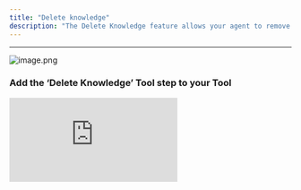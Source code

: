 ```yaml
---
title: "Delete knowledge"
description: "The Delete Knowledge feature allows your agent to remove information from your knowledge table—making it easy to manage and keep your data relevant and up to date. "
---
```


---

![image.png](/images/image.png)

### **Add the ‘Delete Knowledge’ Tool step to your Tool**

<div style={{ width:"100%",position:"relative",paddingTop:"56.25%" }}>
<iframe src="https://app.supademo.com/embed/cmcmwyc031o5o16b639dbfc63" frameBorder="0" title="Add the Convert a Spreadsheet to JSON Tool step to your Tool" allow="clipboard-write" webkitallowfullscreen="true" mozallowfullscreen="true" allowfullscreen style={{ position:"absolute",top:0,left:0,width:"100%",height:"100%",border:"3px solid #5E43CE",borderRadius:"10px" }} />

</div>

You can add the ‘Delete Knowledge’ Tool step to your Tool by:

1. Creating a new Tool, then searching for the ‘Delete Knowledge’ Tool step
2. Click ‘Expand’ to see the full Tool step

## Common errors

<Accordion title="Formatting issues">
  This indicates that there is a formatting issue in the "Filters" input field. Make sure your object is formatted correctly. `Expected property name or '}' in JSON at...`
</Accordion>

<Accordion title="Incorrect data type">
  This means the Filter being used is not a JSON. `Invalid JSON`
</Accordion>

## Getting Started

1. Select the knowledge set you would like to use.
2. Filter condition: “and” vs “or” when matching data to delete:
   - Use **_and_** when all specified conditions must match for a row to be deleted.
   - Use **_or_** when any of the conditions can match.

   <Note>
     Filter condition only applies if you include more than one object in the filter
   </Note>
3. Filters: Accepts an array of objects, where each object corresponds to a row. Add more objects to delete multiple rows at once.

## Formatting Examples

### Example 1: Delete single condition

```json
// All poodles will be deleted
[
  {
    "breed": "poodle"
  }
]
```

### Example 2: Delete single condition

```json
// All small poodles will be deleted
[
  {
    "breed": "poodle",
	"size": "small"
  }
]
```

### Example 3: Delete multiple conditions (_or_)

```json
// All small poodles will be deleted AND any dog aged 4 will be deleted
[
  {
    "breed": "poodle",
    "size": "small"
  }, 
  {
    "age": 4
  }
]
```

### Example 3: Delete multiple conditions (_and_)

```json
// Only small poodles that are aged 4 will be deleted
[
  {
    "breed": "poodle",
    "size": "small"
  }, 
  {
    "age": 4
  }
]
```

<Note>
  Ensure to separate each object with a comma if inserting multiple rows.
</Note>

### **Frequently asked questions**

**What’s the difference between using “AND” and “OR”?**

- Use **AND** when _all_ filter conditions must be true for a row to be deleted.
- Use **OR** when _any_ one of the conditions can match.

  This only applies when you include more than one object in the filter array.

**Can I delete multiple rows at once?**

Yes. Any row that matches the filter condition you have specified will be deleted.

**What if my filters don’t match any rows?**

If no rows match the provided conditions, no data will be deleted. Make sure your filter values exactly match the data in the knowledge set (e.g., casing, field names, etc.).
